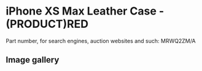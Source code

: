 
# iPhone XS Max Leather Case - (PRODUCT)RED

Part number, for search engines, auction websites and such: MRWQ2ZM/A

## Image gallery

<div style={{ width: "768px" }}>
  <GalleryComponent
    images={[
      {
        original: "/everysource/MRWQ2.webp",
        thumbnail: "/everypreview/MRWQ2.webp",
      },
      {
        original: "/everysource/MRWQ2_AV1_GOLD.webp",
        thumbnail: "/everypreview/MRWQ2_AV1_GOLD.webp",
      },
      {
        original: "/everysource/MRWQ2_AV1_SILVER.webp",
        thumbnail: "/everypreview/MRWQ2_AV1_SILVER.webp",
      },
      {
        original: "/everysource/MRWQ2_AV1_SPACE_GRAY.webp",
        thumbnail: "/everypreview/MRWQ2_AV1_SPACE_GRAY.webp",
      },
      {
        original: "/everysource/MRWQ2_AV2.webp",
        thumbnail: "/everypreview/MRWQ2_AV2.webp",
      }
    ]}
  />
</div>